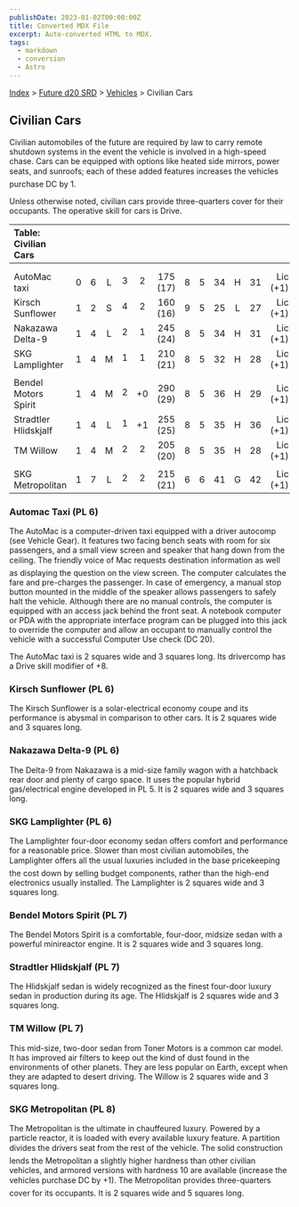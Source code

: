 ```yaml
---
publishDate: 2023-01-02T00:00:00Z
title: Converted MDX File
excerpt: Auto-converted HTML to MDX.
tags:
  - markdown
  - conversion
  - Astro
---
```






[Index](-index) > [Future d20 SRD](future-d20-srd-index) > [Vehicles](future-d20-srd-vehicles-index) > Civilian Cars




## Civilian Cars


Civilian automobiles of the future are required by law to carry remote shutdown systems in the event the vehicle is involved in a high-speed chase. Cars can be equipped with options like heated side mirrors, power seats, and sunroofs; each of these added features increases the vehicles purchase DC by 1.


Unless otherwise noted, civilian cars provide three-quarters cover for their occupants. The operative skill for cars is Drive.


| Table: Civilian Cars |  |  |  |  |  |  |  |  |  |  |  |  |
| :---------------------- | :--: | :--: | :--: | :--: | :--: | :--: | :--: | :--: | :--: | :--: | :--: | --: |
|  |  |  |  |  |  |  |  |  |  |  |  |  |
|  |  |  |  |  |  |  |  |  |  |  |  |  |
| AutoMac taxi | 0 | 6 | L | 3 | 2 | 175 (17) | 8 | 5 | 34 | H | 31 | Lic (+1) |
| Kirsch Sunflower | 1 | 2 | S | 4 | 2 | 160 (16) | 9 | 5 | 25 | L | 27 | Lic (+1) |
| Nakazawa Delta-9 | 1 | 4 | L | 2 | 1 | 245 (24) | 8 | 5 | 34 | H | 31 | Lic (+1) |
| SKG Lamplighter | 1 | 4 | M | 1 | 1 | 210 (21) | 8 | 5 | 32 | H | 28 | Lic (+1) |
|  |  |  |  |  |  |  |  |  |  |  |  |  |
| Bendel Motors Spirit | 1 | 4 | M | 2 | +0 | 290 (29) | 8 | 5 | 36 | H | 29 | Lic (+1) |
| Stradtler Hlidskjalf | 1 | 4 | L | 1 | +1 | 255 (25) | 8 | 5 | 35 | H | 36 | Lic (+1) |
| TM Willow | 1 | 4 | M | 2 | 2 | 205 (20) | 8 | 5 | 35 | H | 28 | Lic (+1) |
|  |  |  |  |  |  |  |  |  |  |  |  |  |
| SKG Metropolitan | 1 | 7 | L | 2 | 2 | 215 (21) | 6 | 6 | 41 | G | 42 | Lic (+1) |



### Automac Taxi (PL 6)


The AutoMac is a computer-driven taxi equipped with a driver autocomp (see Vehicle Gear). It features two facing bench seats with room for six passengers, and a small view screen and speaker that hang down from the ceiling. The friendly voice of Mac requests destination information as well as displaying the question on the view screen. The computer calculates the fare and pre-charges the passenger. In case of emergency, a manual stop button mounted in the middle of the speaker allows passengers to safely halt the vehicle. Although there are no manual controls, the computer is equipped with an access jack behind the front seat. A notebook computer or PDA with the appropriate interface program can be plugged into this jack to override the computer and allow an occupant to manually control the vehicle with a successful Computer Use check (DC 20).


The AutoMac taxi is 2 squares wide and 3 squares long. Its drivercomp has a Drive skill modifier of +8.


### Kirsch Sunflower (PL 6)


The Kirsch Sunflower is a solar-electrical economy coupe and its performance is abysmal in comparison to other cars. It is 2 squares wide and 3 squares long.


### Nakazawa Delta-9 (PL 6)


The Delta-9 from Nakazawa is a mid-size family wagon with a hatchback rear door and plenty of cargo space. It uses the popular hybrid gas/electrical engine developed in PL 5. It is 2 squares wide and 3 squares long.


### SKG Lamplighter (PL 6)


The Lamplighter four-door economy sedan offers comfort and performance for a reasonable price. Slower than most civilian automobiles, the Lamplighter offers all the usual luxuries included in the base pricekeeping the cost down by selling budget components, rather than the high-end electronics usually installed. The Lamplighter is 2 squares wide and 3 squares long.


### Bendel Motors Spirit (PL 7)


The Bendel Motors Spirit is a comfortable, four-door, midsize sedan with a powerful minireactor engine. It is 2 squares wide and 3 squares long.


### Stradtler Hlidskjalf (PL 7)


The Hlidskjalf sedan is widely recognized as the finest four-door luxury sedan in production during its age. The Hlidskjalf is 2 squares wide and 3 squares long.


### TM Willow (PL 7)


This mid-size, two-door sedan from Toner Motors is a common car model. It has improved air filters to keep out the kind of dust found in the environments of other planets. They are less popular on Earth, except when they are adapted to desert driving. The Willow is 2 squares wide and 3 squares long.


### SKG Metropolitan (PL 8)


The Metropolitan is the ultimate in chauffeured luxury. Powered by a particle reactor, it is loaded with every available luxury feature. A partition divides the drivers seat from the rest of the vehicle. The solid construction lends the Metropolitan a slightly higher hardness than other civilian vehicles, and armored versions with hardness 10 are available (increase the vehicles purchase DC by +1). The Metropolitan provides three-quarters cover for its occupants. It is 2 squares wide and 5 squares long.



